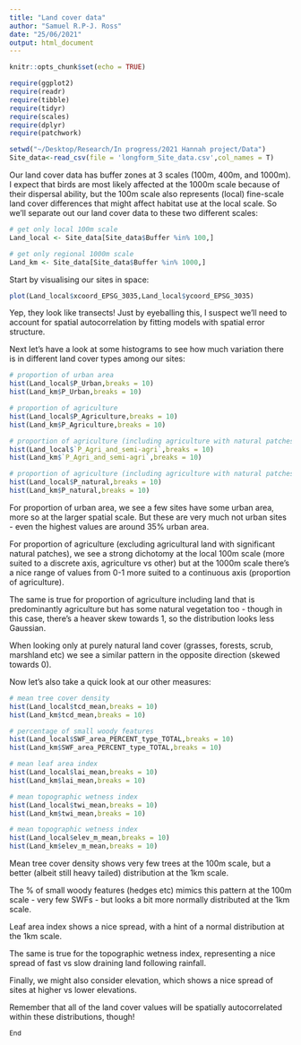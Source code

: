 ```yaml
---
title: "Land cover data"
author: "Samuel R.P-J. Ross"
date: "25/06/2021"
output: html_document
---
```


```r
knitr::opts_chunk$set(echo = TRUE)

require(ggplot2)
require(readr)
require(tibble)
require(tidyr)
require(scales)
require(dplyr)
require(patchwork)

setwd("~/Desktop/Research/In progress/2021 Hannah project/Data")
Site_data<-read_csv(file = 'longform_Site_data.csv',col_names = T)

```

Our land cover data has buffer zones at 3 scales (100m, 400m, and 1000m). I expect that birds are most likely affected at the 1000m scale because of their dispersal ability, but the 100m scale also represents (local) fine-scale land cover differences that might affect habitat use at the local scale. So we'll separate out our land cover data to these two different scales: 

```r

# get only local 100m scale
Land_local <- Site_data[Site_data$Buffer %in% 100,]

# get only regional 1000m scale
Land_km <- Site_data[Site_data$Buffer %in% 1000,]

```

Start by visualising our sites in space: 

```r

plot(Land_local$xcoord_EPSG_3035,Land_local$ycoord_EPSG_3035)

```

Yep, they look like transects! Just by eyeballing this, I suspect we'll need to account for spatial autocorrelation by fitting models with spatial error structure. 

Next let's have a look at some histograms to see how much variation there is in different land cover types among our sites:

```r

# proportion of urban area
hist(Land_local$P_Urban,breaks = 10)
hist(Land_km$P_Urban,breaks = 10)

# proportion of agriculture
hist(Land_local$P_Agriculture,breaks = 10)
hist(Land_km$P_Agriculture,breaks = 10)

# proportion of agriculture (including agriculture with natural patches)
hist(Land_local$`P_Agri_and_semi-agri`,breaks = 10)
hist(Land_km$`P_Agri_and_semi-agri`,breaks = 10)

# proportion of agriculture (including agriculture with natural patches)
hist(Land_local$P_natural,breaks = 10)
hist(Land_km$P_natural,breaks = 10)

```

For proportion of urban area, we see a few sites have some urban area, more so at the larger spatial scale. But these are very much not urban sites - even the highest values are around 35% urban area. 

For proportion of agriculture (excluding agricultural land with significant natural patches), we see a strong dichotomy at the local 100m scale (more suited to a discrete axis, agriculture vs other) but at the 1000m scale there's a nice range of values from 0-1 more suited to a continuous axis (proportion of agriculture).

The same is true for proportion of agriculture including land that is predominantly agriculture but has some natural vegetation too - though in this case, there's a heaver skew towards 1, so the distribution looks less Gaussian. 

When looking only at purely natural land cover (grasses, forests, scrub, marshland etc) we see a similar pattern in the opposite direction (skewed towards 0).

Now let's also take a quick look at our other measures: 

```r

# mean tree cover density
hist(Land_local$tcd_mean,breaks = 10)
hist(Land_km$tcd_mean,breaks = 10)

# percentage of small woody features
hist(Land_local$SWF_area_PERCENT_type_TOTAL,breaks = 10)
hist(Land_km$SWF_area_PERCENT_type_TOTAL,breaks = 10)

# mean leaf area index
hist(Land_local$lai_mean,breaks = 10)
hist(Land_km$lai_mean,breaks = 10)

# mean topographic wetness index
hist(Land_local$twi_mean,breaks = 10)
hist(Land_km$twi_mean,breaks = 10)

# mean topographic wetness index
hist(Land_local$elev_m_mean,breaks = 10)
hist(Land_km$elev_m_mean,breaks = 10)

```

Mean tree cover density shows very few trees at the 100m scale, but a better (albeit still heavy tailed) distribution at the 1km scale. 

The % of small woody features (hedges etc) mimics this pattern at the 100m scale - very few SWFs - but looks a bit more normally distributed at the 1km scale.

Leaf area index shows a nice spread, with a hint of a normal distribution at the 1km scale. 

The same is true for the topographic wetness index, representing a nice spread of fast vs slow draining land following rainfall.

Finally, we might also consider elevation, which shows a nice spread of sites at higher vs lower elevations. 

Remember that all of the land cover values will be spatially autocorrelated within these distributions, though! 

~End~